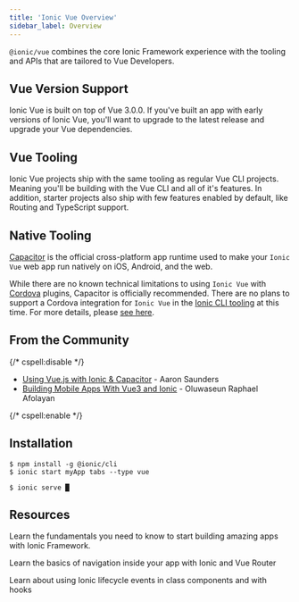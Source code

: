```yaml
---
title: 'Ionic Vue Overview'
sidebar_label: Overview
---
```


<head>
  <title>Ionic Vue Overview | Vue.js Framework Documentation</title>
  <meta
    name="description"
    content="Read this overview to learn how Ionic Vue combines the core Ionic Framework with the tooling and APIs that are tailored to Vue.js developers."
  />
</head>


`@ionic/vue` combines the core Ionic Framework experience with the tooling and APIs that are tailored to Vue Developers.

## Vue Version Support

Ionic Vue is built on top of Vue 3.0.0. If you've built an app with early versions of Ionic Vue, you'll want to upgrade to the latest release and upgrade your Vue dependencies.

## Vue Tooling

Ionic Vue projects ship with the same tooling as regular Vue CLI projects. Meaning you'll be building with the Vue CLI and all of it's features. In addition, starter projects also ship with few features enabled by default, like Routing and TypeScript support.

## Native Tooling

[Capacitor](https://capacitorjs.com) is the official cross-platform app runtime used to make your `Ionic Vue` web app run natively on iOS, Android, and the web.

While there are no known technical limitations to using `Ionic Vue` with [Cordova](https://cordova.apache.org/) plugins, Capacitor is officially recommended. There are no plans to support a Cordova integration for `Ionic Vue` in the [Ionic CLI tooling](../cli.mdx) at this time. For more details, please [see here](https://capacitorjs.com/docs/cordova).

## From the Community

{/* cspell:disable */}

- [Using Vue.js with Ionic & Capacitor](https://dev.to/aaronksaunders/using-vue-js-v3-beta-with-ionic-components-capacitor-plugins-2b6f) - Aaron Saunders
- [Building Mobile Apps With Vue3 and Ionic](https://soshace.com/building-mobile-apps-with-vue3-and-ionic/) - Oluwaseun Raphael Afolayan

{/* cspell:enable */}

## Installation

```shell-session
$ npm install -g @ionic/cli
$ ionic start myApp tabs --type vue

$ ionic serve █
```

## Resources

<DocsCards>
  <DocsCard header="Getting Started" href="your-first-app" icon="/icons/feature-component-actionsheet-icon.png">
    <p>Learn the fundamentals you need to know to start building amazing apps with Ionic Framework.</p>
  </DocsCard>

<DocsCard header="Navigation" href="navigation" icon="/icons/feature-component-navigation-icon.png">
  <p>Learn the basics of navigation inside your app with Ionic and Vue Router</p>
</DocsCard>

<DocsCard header="Lifecycle" href="lifecycle" icon="/icons/feature-guide-components-icon.png">
  <p>Learn about using Ionic lifecycle events in class components and with hooks</p>
</DocsCard>

</DocsCards>
